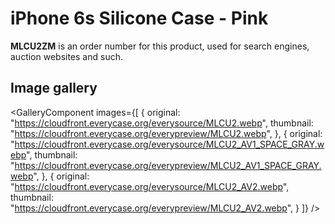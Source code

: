 
# iPhone 6s Silicone Case - Pink

<Callout type='info' emoji='👉🏻'>**MLCU2ZM** is an order number for this product, used for search engines, auction websites and such.</Callout>

## Image gallery

<GalleryComponent
    images={[
      {
        original: "https://cloudfront.everycase.org/everysource/MLCU2.webp",
        thumbnail: "https://cloudfront.everycase.org/everypreview/MLCU2.webp",
      },
      {
        original: "https://cloudfront.everycase.org/everysource/MLCU2_AV1_SPACE_GRAY.webp",
        thumbnail: "https://cloudfront.everycase.org/everypreview/MLCU2_AV1_SPACE_GRAY.webp",
      },
      {
        original: "https://cloudfront.everycase.org/everysource/MLCU2_AV2.webp",
        thumbnail: "https://cloudfront.everycase.org/everypreview/MLCU2_AV2.webp",
      }
    ]}
  />
